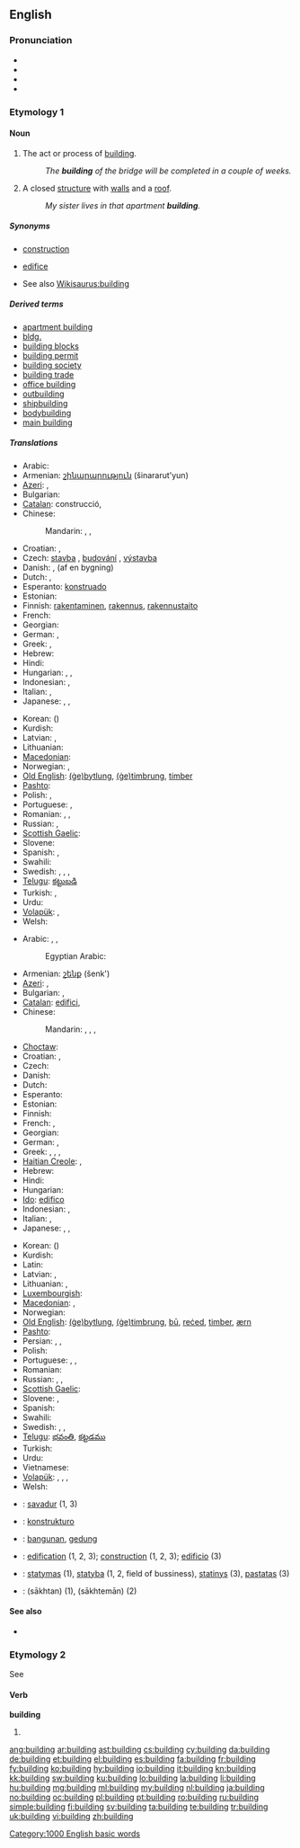 ==English==

===Pronunciation===
* {{audio|en-us-building.ogg|Audio (US)}}
* {{audio|En-uk-building.ogg|Audio (UK)}}
* {{rhymes|ɪldɪŋ}}
* {{hyphenation|build|ing}}

===Etymology 1===
{{etyl|enm}}

====Noun====
{{en-noun}}

# {{uncountable}} The act or process of [[build]]ing.
#: ''The '''building''' of the bridge will be completed in a couple of weeks.''
# A closed [[structure]] with [[wall]]s and a [[roof]].
#: ''My sister lives in that apartment '''building'''.''

=====Synonyms=====
* {{sense|act or process of building}} [[construction]]
* {{sense|closed structure with walls and a roof}} [[edifice]]
* See also [[Wikisaurus:building]]

=====Derived terms=====
* [[apartment building]]
* [[bldg.]]
* [[building blocks]]
* [[building permit]]
* [[building society]]
* [[building trade]]
* [[office building]]
* [[outbuilding]]
* [[shipbuilding]]
* [[bodybuilding]]
* [[main building]]

=====Translations=====
{{trans-top|act or process of building}}
* Arabic: {{t|ar|بناء|f|tr=binaa'|sc=Arab}}
* Armenian: [[շինարարություն]] (šinararut'yun)
* [[Azeri]]: {{t|az|inşaat}}, {{t|az|tikmə}}
* Bulgarian: {{t|bg|строителство|n}}
* [[Catalan]]: construcció, {{f}}
* Chinese:
*: Mandarin: {{zh-tsp|建設|建设|[[jiàn]][[shè]]}}, {{t|zh|建設|sc=Hani}}, {{t|zh|建设|tr=jiànshè|sc=Hani}}
* Croatian: {{t-|hr|gradnja|f|alt=grádnja}}, {{t-|hr|izgradnja|f|alt=izgrádnja}}
* Czech: [[stavba]] {{f}}, [[budování]] {{n}}, [[výstavba]] {{f}}
* Danish: {{t|da|byggeri}}, {{t|da|opførelse}} (af en bygning)
* Dutch: {{t+|nl|bouwen|n}}, {{t+|nl|bouw|m}}
* Esperanto: [[konstruado]]
* Estonian: {{t|et|ehitama}}
* Finnish: [[rakentaminen]], [[rakennus]], [[rakennustaito]]
* French: {{t+|fr|construction|f}}
* Georgian: {{t|ka|შენება|tr=s'eneba|sc=Geor}}
* German: {{t+|de|Bau|m}}, {{t|de|Bauen|n}}
* Greek: {{t+|el|δόμηση|f}}, {{t+|el|οικοδόμηση|f}}
* Hebrew: {{t|he|בנייה|f|tr=bni'a}}
* Hindi: {{t|hi|निर्माण|tr=nirmāṇ|sc=Deva}}
* Hungarian: {{t|hu|építés}}, {{t|hu|építkezés}}, {{t|hu|felépítés}}
* Indonesian: {{t|id|pembangunan}}, {{t|id|konstruksi}}
* Italian: {{t+|it|costruzione|f}}, {{t-|it|edificazione|f}}
* Japanese: {{t|ja|建築|tr=けんちく, kenchiku|sc=Jpan}}, {{t|ja|建造|tr=けんぞう, kenzō|sc=Jpan}}, {{t|ja|建設|tr=けんせつ, kensetsu|sc=Jpan}}
{{trans-mid}}
* Korean: {{t+|ko|건설|tr=geonseol|sc=Kore}} ({{t|ko|建設|sc=Kore}})
* Kurdish: {{ku-Arab|[[بیناکردن]]}}
* Latvian: {{t|lv|celšana|xs=Latvian}}, {{t|lv|būvēšana|xs=Latvian}}
* Lithuanian: {{t|lt|statyba|f}}
* [[Macedonian]]: {{t|mk|изградба|f|tr=ízgradba}}
* Norwegian: {{t|no|bygge}}, {{t|no|konstruere}}
* [[Old English]]: [[bytlung|(ġe)bytlung]], [[timbrung|(ġe)timbrung]], [[timber]]
* [[Pashto]]: {{t-|ps|جوړول|tr=ǰorrawəl|sc=ps-Arab|xs=Pashto}} {{m|p}}
* Polish: {{t+|pl|budować|n|alt=budowanie}}, {{t+|pl|budowa|f}}
* Portuguese: {{t+|pt|construção|f}}, {{t+|pt|edificação|f}}
* Romanian: {{t-|ro|clădire|f}}, {{t|ro|construire|f}}, {{t|ro|edificare|f}}
* Russian: {{t+|ru|строительство|n|tr=stroítel’stvo}}, {{t|ru|стройка|f|tr=strójka|sc=Cyrl}}
* [[Scottish Gaelic]]: {{t-|gd|togail|f|xs=Scottish Gaelic}}
* Slovene: {{t-|sl|gradnja|f}}
* Spanish: {{t-|es|edificación|f}}, {{t+|es|construcción|f}}
* Swahili: {{t|sw|jenga|xs=Swahili}}
* Swedish: {{t|sv|byggande|n}}, {{t|sv|bygge|n}}, {{t|sv|byggnation|c}}, {{t|sv|byggnadsverksamhet|c}}
* [[Telugu]]: [[కట్టుబడి]]
* Turkish: {{t|tr|inşa}}, {{t|tr|inşaat}}
* Urdu: {{t|ur|تعمیر|f|tr=ta'mīr|xs=Urdu}}
* [[Volapük]]: {{t|vo|bum}}, {{t|vo|bumam}}
* Welsh: {{t+|cy|adeiladu|xs=Welsh}}
{{trans-bottom}}

{{trans-top|closed structure with walls and a roof}}
* Arabic: {{t-|ar|مبنى|m|alt=مَبنى|tr=mabnaa}}, {{t|ar|بناء|m|tr=binaa'}}, {{t+|ar|دار|f|tr=daar}}
*: Egyptian Arabic: {{rfc-tbot}}{{tø|arz|عمارة|f|tr={{LR|sc=Arab|xs=Egyptian Arabic}}3imaara(t)|sc=Arab}}
* Armenian: [[շենք]] (šenk')
* [[Azeri]]: {{t|az|bina}}, {{t|az|tikinti}}
* Bulgarian: {{t+|bg|здание|n}}, {{t|bg|постройка|f}}
* [[Catalan]]: [[edifici]], {{m}}
* Chinese:
*: Mandarin: {{t|zh|建築|sc=Hani}}, {{t|zh|建筑|tr=jiànzhù|sc=Hani}}, {{t|zh|建築物|sc=Hani}}, {{t|zh|建筑物|tr=jiànzhùwù|sc=Hani}}
* [[Choctaw]]: {{tø|cho|chuka}}
* Croatian: {{t+|hr|zgrada|f|alt=zgrȁda}}, {{t|hr|zdanje|n|alt=zdánje}}
* Czech: {{t+|cs|budova|f}}
* Danish: {{t|da|bygning}}
* Dutch: {{t+|nl|gebouw|n}}
* Esperanto: {{t-|eo|konstruaĵo|xs=Esperanto}}
* Estonian: {{t-|et|hoone}}
* Finnish: {{t+|fi|rakennus}}
* French: {{t+|fr|immeuble|m}}, {{t|fr|édifice|m}}
* Georgian: {{t|ka|შენობა|tr=senoba|sc=Geor}}
* German: {{t+|de|Gebäude|n}}, {{t+|de|Bau|m}}
* Greek: {{t+|el|κτίριο|n}}, {{t+|el|κτίσμα|n}}, {{t+|el|οικοδομή|f}}, {{t+|el|οικοδόμημα|n}}
* [[Haitian Creole]]: {{tø|ht|bilding}}, {{tø|ht|batiman}}
* Hebrew: {{t+|he|בניין|m|tr=binyan}}
* Hindi: {{t|hi|इमारत|f|tr=imārat|sc=Deva}}
* Hungarian: {{t|hu|épület}}
* [[Ido]]: [[edifico]]
* Indonesian: {{t|id|bangunan}}, {{t|id|gedung}}
* Italian: {{t+|it|edificio|m}}, {{t+|it|palazzo|m}}
* Japanese: {{t|ja|建物|tr=たてもの, tatémono|sc=Jpan}}, {{t|ja|ビル|tr=biru|sc=Jpan}}, {{t|ja|ビルディング|tr=birudingu|sc=Jpan}}
{{trans-mid}}
* Korean: {{t|ko|건물|tr=geonmul|sc=Kore}} ({{t|ko|建物|sc=Kore}})
* Kurdish: {{t+|ku|بینا|sc=ku-Arab}}
* Latin: {{t+|la|aedificium|n}}
* Latvian: {{t|lv|celtne|xs=Latvian}}, {{t|lv|ēka|xs=Latvian}}
* Lithuanian: {{t|lt|pastatas|m}}, {{t|lt|statinys|m}}
* [[Luxembourgish]]: {{t|lb|Gebai|n}}
* [[Macedonian]]: {{t-|mk|зграда|f|tr=zgráda}}, {{t-|mk|здание|n|tr=zdánie}}
* Norwegian: {{t+|no|bygning}}
* [[Old English]]: [[bytlung|(ġe)bytlung]], [[timbrung|(ġe)timbrung]], [[bu|bū]], [[reced|reċed]], [[timber]], [[ærn]]
* [[Pashto]]: {{t+|ps|ماڼۍ|f|tr=mānnəi|sc=ps-Arab|xs=Pashto}}
* Persian: {{t+|fa|ساختمان|xs=Persian}}, {{t-|fa|بنا|xs=Persian}}, {{t+|fa|عمارت|xs=Persian}}
* Polish: {{t+|pl|budynek|m}}
* Portuguese: {{t+|pt|edifício|m}}, {{t|pt|prédio|m}}, {{t|pt|prédio|m}}
* Romanian: {{t-|ro|clădire|f}}
* Russian: {{t|ru|здание|n|tr=zdánije|sc=Cyrl}}, {{t|ru|строение|n|tr=strojénije|sc=Cyrl}}, {{t|ru|постройка|f|tr=postrójka|sc=Cyrl}}
* [[Scottish Gaelic]]: {{t-|gd|togalach|m|xs=Scottish Gaelic}}
* Slovene: {{t+|sl|zgradba|f}}, {{t+|sl|stavba|f}}
* Spanish: {{t+|es|edificio|m}}
* Swahili: {{t+|sw|jengo|xs=Swahili}}
* Swedish: {{t+|sv|bygge|n}}, {{t+|sv|byggnad|c}}, {{t+|sv|hus|n}}
* [[Telugu]]: [[భవంతి]], [[కట్టడము]]
* Turkish: {{t+|tr|bina}}
* Urdu: {{t-|ur|عمارت|f|tr='imārat|xs=Urdu}}
* Vietnamese: {{t+|vi|toà nhà|xs=Vietnamese}}
* [[Volapük]]: {{t|vo|bumot}}, {{qualifier|diminutive}} {{t|vo|bumotil}}, {{qualifier|collective}} {{t|vo|bumotem}}, {{qualifier|diminitive, collective}} {{t|vo|bumotilem}}
* Welsh: {{t+|cy|adeilad|f|xs=Welsh}}
{{trans-bottom}}

{{checktrans-top}}
* {{ttbc|br}}: [[savadur]] {{m}} (1, 3)
* {{ttbc|io}}: [[konstrukturo]]
* {{ttbc|id}}: [[bangun|bangunan]], [[gedung]]
* {{ttbc|ia}}: [[edification]] (1, 2, 3); [[construction]] (1, 2, 3); [[edificio]] (3)
* {{ttbc|lt}}: [[statymas]] {{m}} (1), [[statyba]] {{f}} (1, 2, field of bussiness), [[statinys]] {{m}} (3), [[pastatas]] {{m}} (3)
* {{ttbc|fa}}: {{fa-Arab|[[ساختن]]}} (sākhtan) (1), {{fa-Arab|[[ساختمان]]}} (sākhtemān) (2)
{{trans-bottom}}

====See also====
* {{pedia}}

===Etymology 2===
See {{term|build#Etymology|build}}

====Verb====
'''building'''

# {{present participle of|build}}

[[Category:1000 English basic words]]

[[ang:building]]
[[ar:building]]
[[ast:building]]
[[cs:building]]
[[cy:building]]
[[da:building]]
[[de:building]]
[[et:building]]
[[el:building]]
[[es:building]]
[[fa:building]]
[[fr:building]]
[[fy:building]]
[[ko:building]]
[[hy:building]]
[[io:building]]
[[it:building]]
[[kn:building]]
[[kk:building]]
[[sw:building]]
[[ku:building]]
[[lo:building]]
[[la:building]]
[[li:building]]
[[hu:building]]
[[mg:building]]
[[ml:building]]
[[my:building]]
[[nl:building]]
[[ja:building]]
[[no:building]]
[[oc:building]]
[[pl:building]]
[[pt:building]]
[[ro:building]]
[[ru:building]]
[[simple:building]]
[[fi:building]]
[[sv:building]]
[[ta:building]]
[[te:building]]
[[tr:building]]
[[uk:building]]
[[vi:building]]
[[zh:building]]